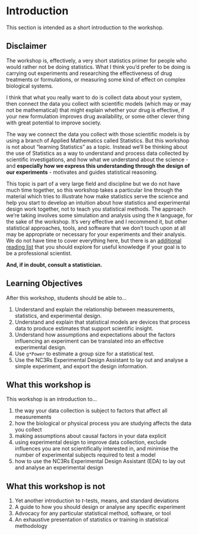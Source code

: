 # Introduction {#sec-introduction .unnumbered}

This section is intended as a short introduction to the workshop.

::: {.callout-tip}
## Disclaimer

The workshop is, effectively, a very short statistics primer for people who would rather not be doing statistics. What I think you'd prefer to be doing is carrying out experiments and researching the effectiveness of drug treatments or formulations, or measuring some kind of effect on complex biological systems.

I think that what you really want to do is collect data about your system, then connect the data you collect with scientific models (which may or may not be mathematical) that might explain whether your drug is effective, if your new formulation improves drug availability, or some other clever thing with great potential to improve society.

The way we connect the data you collect with those scientific models is by using a branch of Applied Mathematics called Statistics. But this workshop is not about "learning Statistics" as a topic. Instead we'll be thinking about the use of Statistics as a way to understand and process data collected by scientific investigations, and how what we understand about the science - and **especially how we express this understanding through the design of our experiments** - motivates and guides statistical reasoning.

This topic is part of a very large field and discipline but we do not have much time together, so this workshop takes a particular line through the material which tries to illustrate how make statistics serve the science and help you start to develop an intuition about how statistics and experimental design work together, not to teach you statistical methods. The approach we're taking involves some simulation and analysis using the `R` language, for the sake of the workshop. It's very effective and I recommend it, but other statistical approaches, tools, and software that we don't touch upon at all may be appropriate or necessary for your experiments and their analysis. We do not have time to cover everything here, but there is an [additional reading list](further_reading.qmd) that you should explore for useful knowledge if your goal is to be a professional scientist.

**And, if in doubt, consult a statistician.**
:::

## Learning Objectives

After this workshop, students should be able to…

1. Understand and explain the relationship between measurements, statistics, and experimental design.
2. Understand and explain that statistical models are devices that process data to produce estimates that support scientific insight.
3. Understand how assumptions and expectations about the factors influencing an experiment can be translated into an effective experimental design.
4. Use `g*Power` to estimate a group size for a statistical test.
5. Use the NC3Rs Experimental Design Assistant to lay out and analyse a simple experiment, and export the design information.

::: {.callout-tip}
## What this workshop is

This workshop is an introduction to…

1. the way your data collection is subject to factors that affect all measurements
2. how the biological or physical process you are studying affects the data you collect
3. making assumptions about causal factors in your data explicit
4. using experimental design to improve data collection, exclude influences you are not scientifically interested in, and minimise the number of experimental subjects required to test a model
5. how to use the NC3Rs Experimental Design Assistant (EDA) to lay out and analyse an experimental design
:::


::: {.callout-warning}
## What this workshop is not

1. Yet another introduction to _t_-tests, means, and standard deviations
2. A guide to how you should design or analyse any specific experiment
3. Advocacy for any particular statistical method, software, or tool
4. An exhaustive presentation of statistics or training in statistical methodology
:::
